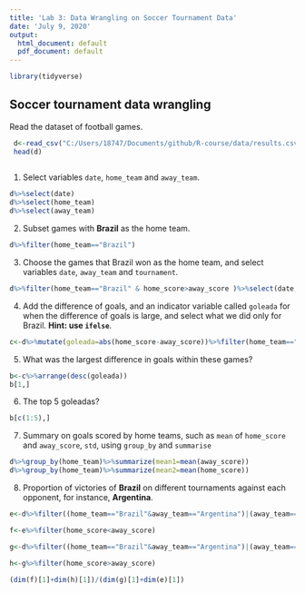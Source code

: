 ```yaml
---
title: 'Lab 3: Data Wrangling on Soccer Tournament Data'
date: 'July 9, 2020'
output:
  html_document: default
  pdf_document: default
---
```

```r
library(tidyverse)
```

Soccer tournament data wrangling
--------------------------
Read the dataset of football games.
```r

 d<-read_csv("C:/Users/18747/Documents/github/R-course/data/results.csv",)
 head(d)
 
```

1. Select variables `date`, `home_team` and `away_team`.
```r
d%>%select(date)
d%>%select(home_team)
d%>%select(away_team)
```
2. Subset games with **Brazil** as the home team.
```r
d%>%filter(home_team=="Brazil")
```

3. Choose the games that Brazil won as the home team, and select variables `date`, `away_team` and `tournament`.
```r
d%>%filter(home_team=="Brazil" & home_score>away_score )%>%select(date,away_team,tournament)
```

4. Add the difference of goals, and an indicator variable called `goleada` for when the difference of goals is large,  and select what we did only for Brazil. **Hint: use `ifelse`**.
```r
c<-d%>%mutate(goleada=abs(home_score-away_score))%>%filter(home_team=="Brazil"|away_team=="Brazil")%>%arrange(goleada)%>%filter(goleada>5)
```

5. What was the largest difference in goals within these games?
```r
b<-c%>%arrange(desc(goleada))
b[1,]
```

6. The top 5 goleadas?
```r
b[c(1:5),]
```
7. Summary on goals scored by home teams, such as `mean` of `home_score` and `away_score`, `std`, using `group_by` and `summarise`
```r
d%>%group_by(home_team)%>%summarize(mean1=mean(away_score))
d%>%group_by(home_team)%>%summarize(mean2=mean(home_score))
```

8. Proportion of victories of **Brazil** on different tournaments against each opponent, for instance, **Argentina**.
```r
e<-d%>%filter((home_team=="Brazil"&away_team=="Argentina")|(away_team=="Brazil"&home_team=="Argentina"))%>%filter(home_team=="Argentina")

f<-e%>%filter(home_score<away_score)

g<-d%>%filter((home_team=="Brazil"&away_team=="Argentina")|(away_team=="Brazil"&home_team=="Argentina"))%>%filter(home_team=="Brazil")

h<-g%>%filter(home_score>away_score)

(dim(f)[1]+dim(h)[1])/(dim(g)[1]+dim(e)[1])
```
